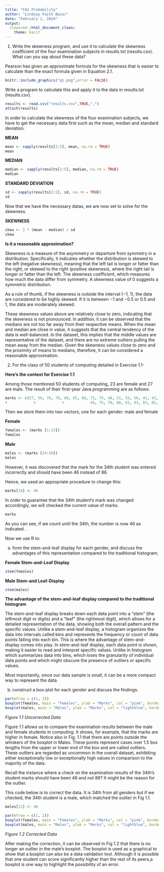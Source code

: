 ---
title: "FA1 Probability"
author: "Lindsay Faith Bazar"
date: "February 1, 2024"
output: 
  cleanrmd::html_document_clean:
    theme: kacit
---
1. Write the skewness program, and use it to calculate the skewness coefficient of the four examination subjects in results.txt (results.csv). What can you say about these data?

Pearson has given an approximate formula for the skewness that is easier to calculate than the exact formula given in Equation 2.1.

```{r echo=FALSE}
knitr::include_graphics("q1.png",error = FALSE)
```

Write a program to calculate this and apply it to the data in results.txt (results.csv).

```{r}
results <- read.csv("results.csv",TRUE,",")
attach(results)
```

In order to calculate the skewness of the four examination subjects, we have to get the necessary data first such as the mean, median and standard deviation.

**MEAN** 
```{r}
mean <- sapply(results[2:5], mean, na.rm = TRUE)
mean
```

**MEDIAN**
```{r}
median <- sapply(results[2:5], median, na.rm = TRUE)
median
```

**STANDARD DEVIATION**
```{r}
sd <- sapply(results[2:5], sd, na.rm = TRUE)
sd
```

Now that we have the necessary datas, we are now set to solve for the skewness. 

**SKEWNESS**
```{r}
skew <- 3 * (mean - median) / sd
skew
```

**Is it a reasonable approximation?**

Skewness is a measure of the asymmetry or departure from symmetry in a distribution. Specifically, it indicates whether the distribution is skewed to the left (negative skewness), meaning that the left tail is longer or fatter than the right, or skewed to the right (positive skewness), where the right tail is longer or fatter than the left. The skewness coefficient, which measures how much the data differ from symmetry.  A skewness value of 0 suggests a symmetric distribution. 

As a rule of thumb, if the skewness
is outside the interval (−1, 1), the data are considered to be highly skewed. If it is
between −1 and −0.5 or 0.5 and 1, the data are moderately skewed.

These skewness values above are relatively close to zero, indicating that the skewness is not pronounced. In addition, it can be observed that the medians are not too far away from their respective means. When the mean and median are close in value, it suggests that the central tendency of the data is well-balanced. In the dataset, this implies that the middle values are representative of the dataset, and there are no extreme outliers pulling the mean away from the median. Given the skewness values close to zero and the proximity of means to medians, therefore, it can be considered a reasonable approximation. 



2.  For the class of 50 students of computing detailed in Exercise 1.1-

**Here's the context for Exercise 1.1**

Among those mentioned 50 students of computing, 23 are female and 27 are male. The result of their first-year Java programming are as follows:

```{r}
marks <- c(57, 59, 78, 79, 60, 65, 68, 71, 75, 48, 51, 55, 56, 41, 43,
+            +            +            44, 75, 78, 80, 81, 83, 83, 85, 48, 49, 49, 30, 30, 31, 32, 35, 37, 41, 86, 42, 51, 53, 56, 42, 44, 50, 51, 65, 67, 51, 56, 58, 64, 64, 75)
```

Then we store them into two vectors, one for each gender: male and female

**Female**

```{r}
females <- (marks [1:23])
females
```

**Male**
```{r}
males <- (marks [24:50])
males
```

However, it was discovered that the mark for the 34th student was entered incorrectly and should have been 46 instead of 86. 

Hence, we used an appropriate procedure to change this:

```{r}
marks[34] <- 46
```

In order to guarantee that the 34th student's mark was changed accordingly, we will checked the current value of marks.

```{r}
marks
```
As you can see, if we count until the 34th, the number is now 46 as indicated   .

Now we use R to:

(a)  form the stem-and-leaf display for each gender, and discuss the advantages of this representation compared to the traditional histogram;

**Female Stem-and-Leaf Display**

```{r}
stem(females)
```
**Male Stem-and Leaf-Display**

```{r}
stem(males)
```

**The advantage of the stem-and-leaf display compared to the traditional histogram**

The stem-and-leaf display breaks down each data point into a "stem" (the leftmost digit or digits) and a "leaf" (the rightmost digit), which allows for a detailed representation of the data, showing both the overall pattern and the specific values.  Unlike a stem-and-leaf display, a histogram organizes the data into intervals called bins and represents the frequency or count of data points falling into each bin. This is where the advantage of stem-and-display comes into play. In stem-and-leaf display, each data point is shown, making it easier to read and interpret specific values. Unlike in histogram which summarizes data into bins, which loses the granularity of individual data points and which might obscure the presence of outliers or specific values. 

Most importantly, since our data sample is small, it can be a more compact way to represent the data. 

(b)  construct a box-plot for each gender and discuss the findings. 

```{r}
par(mfrow = c(1, 2))
boxplot(females, main = "Females", ylab = "Marks", col = "pink", border = "black")
boxplot(males, main = "Males", ylab = "Marks", col = "lightblue", border = "black")
```
*Figure 1.1 Uncorrected Data*

Figure 1.1 allows us to compare the examination results between the male and female students in computing. It shows, for example, that the marks are higher in
female. Notice also in Fig. 1.1 that there are points outside the whiskers of the boxplot in
Males. These points represent cases over 1.5 box lengths from
the upper or lower end of the box and are called outliers. These outliers are regarded as uncommon in the overall dataset, exhibiting either exceptionally low or exceptionally high values in comparison to the majority of the data.

Recall the instance where a check on the examination results of the 34th's student marks should have been 46 and not 86? It might be the reason for the outlier.

This code below is to correct the data. It is 34th from all genders but if we checked, the 34th student is a male, which matched the outlier in Fig 1.1.

```{r}
males[11] <- 46
```

```{r}
par(mfrow = c(1, 2))
boxplot(females, main = "Females", ylab = "Marks", col = "pink", border = "black")
boxplot(males, main = "Males", ylab = "Marks", col = "lightblue", border = "black")
```
*Figure 1.2 Corrected Data*

After making the correction, it can be observed in Fig 1.2 that there is no longer an outlier in the male's boxplot. The boxplot is used as a graphical to show that a boxplot can also be a data validation tool. Although it is possible that one student can score significantly higher than the rest of its peers,a boxplot is one way to highlight the possibility of an error. 